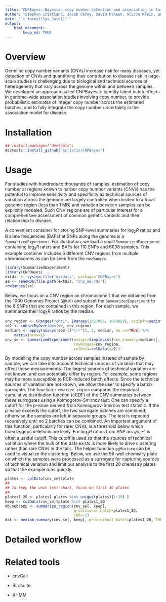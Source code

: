 ```yaml
---
title: "CNPBayes: Bayesian copy number detection and association in large-scale studies"
author: "Stephen Cristiano, Jacob Carey, David McKean, Alison Klein, and Rob Scharpf"
date: "`r format(Sys.Date())`"
output:
	html_document:
		keep_md: TRUE
---
```


# Overview

Germline copy number variants (CNVs) increase risk for many diseases, yet detection of CNVs and quantifying their contribution to disease risk in large-scale studies is challenging due to biological and technical sources of heterogeneity that vary across the genome within and between samples. We developed an approach called CNPBayes to identify latent batch effects in genome-wide association studies involving copy number, to provide probabilistic estimates of integer copy number across the estimated batches, and to fully integrate the copy number uncertainty in the association model for disease. 

# Installation

```r
## install.packages("devtools")
devtools::install_github("scristia/CNPBayes")
```

# Usage

For studies with hundreds to thousands of samples, estimation of copy number at regions known to harbor copy number variants (CNVs) has the potential to improve sensitivity and specificity as technical sources of variation across the genome are largely controlled when limited to a focal genomic region (less than 1 MB) and variation between samples can be explicitly modeled.  Such CNV regions are of particular interest for a comprehensive assessment of common genetic variants and their relationship to disease. 

A convenient container for storing SNP-level summaries for log$_2 R$ ratios and B allele frequencies (BAFs) at SNPs along the genome is a `SummarizedExperiment`. For illustration, we load a small `SummarizedExperiment` containing log$_2 R$ ratios and BAFs for 110 SNPs and 6038 samples.  This example container includes 6 different CNV regions from multiple chromosomes as can be seen from the `rowRanges`. 

```r
library(SummarizedExperiment)
library(CNPBayes)
extdir <- system.file("extdata", package="CNPBayes")
se <- readRDS(file.path(extdir, "snp_se.rds"))
rowRanges(se)
```

Below, we focus on a CNV region on chromosome 1 that we obtained from the 1000 Genomes Project (@url) and subset the `SummarizedExperiment` to the 8 SNPs that are contained in this region.  For each sample, we summarize their log$_2 R$ ratios by the median.


```r
cnv_region <- GRanges("chr1", IRanges(1627805, 1673809), seqinfo=seqinfo(se))
se2 <- subsetByOverlaps(se, cnv_region)
medians <- apply(assays(se2)[["lrr"]], 2, median, na.rm=TRUE) %>%
    matrix(nrow=1)
cnv_se <- SummarizedExperiment(assays=SimpleList(cnv_summary=medians),
                               rowRanges=cnv_region,
                               colData=colData(se2))
```

By modelling the copy number across samples instead of sample by sample, we can take into account technical sources of variation that may effect these measurements.  The largest sources of technical variation are not known, and can potentially differ by region.  For example, some regions may be more susceptible to PCR-induced batch effects.  Since the technical sources of variation are not known, we allow the user to specify a batch surrogate.  The function `summarize_region` compares the empirical cumulative distribution function (eCDF) of the CNV summaries between these surrogates using a Kolmogorov-Smirnov test. One can specify a cutoff for the p-value derived from Kolmogorov-Smirnov test statistic.  If the p-value exceeds the cutoff, the two surrogate batches are combined, otherwise the samples are left in separate groups.  The test is repeated recursively until no 2 batches can be combined.  An important argument of this function, particularly for rarer CNVs, is a threshold below which homozygous deletions are likely. For log$_2 R$ ratios from SNP arrays, -1 is often a useful cutoff.  This cutoff is used so that the sources of technical variation where the bulk of the data exists is more likely to drive clustering rather than rare CNVs in the tails.  The helper function `ggMixture` can be used to visualize the clustering.  Below, we use the 96-well chemistry plate on which the samples were processed as a surrogate for capturing sources of technical variation and limit our analysis to the first 20 chemistry plates so that the example runs quickly.

```r
plates <- colData(cnv_se)$plate
##
## To keep the unit test short, focus on first 10 plates
##
plates1_20 <- plates[ plates %in% unique(plates)[1:20] ]
keep <- colData(cnv_se)$plate %in% plates1_20
mb.subsamp <- summarize_region(cnv_se[, keep],
                               provisional_batch=plates1_20,
                               THR=-1)
dat <- median_summary(cnv_se[, keep], provisional_batch=plates1_20, THR=-1)
```






# Detailed workflow


# Related tools

- cnvCall

- Birdsuite

- XHMM


